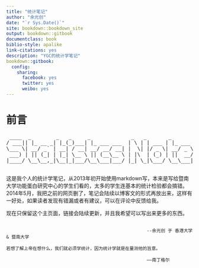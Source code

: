 ```yaml
--- 
title: "统计笔记"
author: "余光创"
date: "`r Sys.Date()`"
site: bookdown::bookdown_site
output: bookdown::gitbook
documentclass: book
biblio-style: apalike
link-citations: yes
description: "YGC的统计学笔记"
bookdown::gitbook:
  config:
    sharing:
      facebook: yes
	  twitter: yes
	  weibo: yes
---
```



# 前言

<pre>
 ____  _        _   _     _             _   _       _
/ ___|| |_ __ _| |_(_)___| |_ ___ ___  | \ | | ___ | |_ ___  ___
\___ \| __/ _` | __| / __| __/ __/ __| |  \| |/ _ \| __/ _ \/ __|
 ___) | || (_| | |_| \__ \ || (__\__ \ | |\  | (_) | ||  __/\__ \
|____/ \__\__,_|\__|_|___/\__\___|___/ |_| \_|\___/ \__\___||___/

</pre>

这是我个人的统计学笔记，从2013年初开始使用markdown写，本来是写给暨南大学功能蛋白研究中心的学生们看的，太多的学生连基本的统计检验都会搞错。
2014年5月，我把之前的网页删了，笔记会陆续以博客文的形式再放出来，这样有一好处，如果读者发现有错漏或者有建议，可以在评论中反馈给我。

现在只保留这个主页面，链接会陆续更新，并且我希望可以写出来更多的东西。
```

													 --余光创 于 香港大学 & 暨南大学
```


```
若想了解上帝在想什么，我们就必须学统计，因为统计学就是在量测他的旨意。

                                                     ——南丁格尔
```

